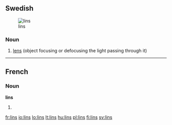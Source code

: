 ==Swedish==
[[Image:Linstyper.png|thumb|lins]]

===Noun===
{{infl|sv|noun}}

# [[lens]] (object focusing or defocusing the light passing through it)

{{tbot entry|Swedish|lens|2008|January|sv}}

----
==French==

===Noun===
'''lins''' {{m}}

# {{plural of|[[lin]]|lang=fr}}
{{rfc-auto}}

[[fr:lins]]
[[io:lins]]
[[lo:lins]]
[[lt:lins]]
[[hu:lins]]
[[pl:lins]]
[[fi:lins]]
[[sv:lins]]